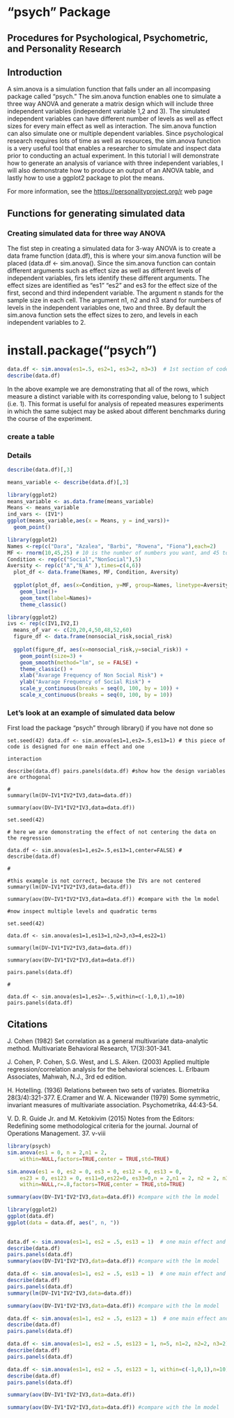
# "psych" Package

## Procedures for Psychological, Psychometric, and Personality Research

## Introduction

A sim.anova is a simulation function that falls under an all incompasing package called "psych." The sim.anova function enables one to simulate a three way ANOVA and generate a matrix design which will include three independent variables (independent variable 1,2 and 3). The simulated independent variables can have different number of levels as well as effect sizes for every main effect as well as interaction. The sim.anova function can also simulate one or multiple dependent variables. Since psychological research requires lots of time as well as resources, the sim.anova function is a very useful tool that enables a researcher to simulate and inspect data prior to conducting an actual experiment. In this tutorial I will demonstrate how to generate an analysis of variance with three independent variables, I will also demonstrate how to produce an output of an ANOVA table, and lastly how to use a ggplot2 package to plot the means. 



 For more information, see the <https://personalityproject.org/r> web page

## Functions for generating simulated data




### Creating simulated data for three way ANOVA

The fist step in creating a simulated data for 3-way ANOVA is to create a data frame function (data.df), this is where your sim.anova function will be placed (data.df <- sim.anova(). Since the sim.anova function can contain different arguments such as effect size as well as different levels of independent variables, firs lets identify these different arguments. The effect sizes are identified as "es1" "es2" and es3 for the effect size of the first, second and third  independent variable. The argument n stands for the sample size in each cell. The argument n1, n2 and n3 stand for numbers of levels in the independent variables one, two and three. By default the sim.anova function sets the effect sizes to zero, and levels in each independent variables to 2. 

# install.package("psych")
```r
data.df <- sim.anova(es1=.5, es2=1, es3=2, n3=3)  # 1st section of code
describe(data.df)

```
In the above example we are demonstrating that all of the rows, which measure a distinct variable with its corresponding value, belong to 1 subject (i.e. 1). This format is useful for analysis of repeated measures experiments in which the same subject may be asked about different benchmarks during the course of the experiment.

### create a table

###  Details 

```r
describe(data.df)[,3]
```

```r
means_variable <- describe(data.df)[,3]
```


```r
library(ggplot2)
means_variable <- as.data.frame(means_variable)
Means <- means_variable
ind_vars <- (IV1*)
ggplot(means_variable,aes(x = Means, y = ind_vars))+ 
  geom_point() 
```


```r
library(ggplot2)
Names <-rep(c("Dara", "Azalea", "Barbi", "Rowena", "Fiona"),each=2)
MF <- rnorm(10,45,25) # 10 is the number of numbers you want, and 45 to 25 is the range
Condition <- rep(c("Social","NonSocial"),5)
Aversity <- rep(c("A","N_A" ),times=c(4,6))
  plot_df <- data.frame(Names, MF, Condition, Aversity)
  
  ggplot(plot_df, aes(x=Condition, y=MF, group=Names, linetype=Aversity))+
    geom_line()+
    geom_text(label=Names)+
    theme_classic()

```


```r
library(ggplot2)
ivs <- rep(c(IV1,IV2,I)
  means_of_var <- c(20,20,4,50,48,52,60)
  figure_df <- data.frame(nonsocial_risk,social_risk)
  
  ggplot(figure_df, aes(x=nonsocial_risk,y=social_risk)) + 
    geom_point(size=3) + 
    geom_smooth(method="lm", se = FALSE) +
    theme_classic() +
    xlab("Avarage Frequency of Non Social Risk") +
    ylab("Avarage Frequency of Social Risk") +
    scale_y_continuous(breaks = seq(0, 100, by = 10)) +
    scale_x_continuous(breaks = seq(0, 100, by = 10))

```






### Let’s look at an example of simulated data below

First load the package “psych” through library() if you have not done so

```
set.seed(42) data.df <- sim.anova(es1=1,es2=.5,es13=1) # this piece of code is designed for one main effect and one 

interaction 

describe(data.df) pairs.panels(data.df) #show how the design variables are orthogonal 

# 
summary(lm(DV~IV1*IV2*IV3,data=data.df)) 

summary(aov(DV~IV1*IV2*IV3,data=data.df)) 

set.seed(42) 

# here we are demonstrating the effect of not centering the data on the regression 

data.df <- sim.anova(es1=1,es2=.5,es13=1,center=FALSE) # describe(data.df) 

# 

#this example is not correct, because the IVs are not centered summary(lm(DV~IV1*IV2*IV3,data=data.df)) 

summary(aov(DV~IV1*IV2*IV3,data=data.df)) #compare with the lm model 

#now inspect multiple levels and quadratic terms 

set.seed(42) 

data.df <- sim.anova(es1=1,es13=1,n2=3,n3=4,es22=1) 

summary(lm(DV~IV1*IV2*IV3,data=data.df)) 

summary(aov(DV~IV1*IV2*IV3,data=data.df)) 

pairs.panels(data.df) 

# 

data.df <- sim.anova(es1=1,es2=-.5,within=c(-1,0,1),n=10) pairs.panels(data.df)

```
## Citations

J. Cohen (1982) Set correlation as a general multivariate data-analytic method. Multivariate Behavioral Research, 17(3):301-341.

J. Cohen, P. Cohen, S.G. West, and L.S. Aiken. (2003) Applied multiple regression/correlation analysis for the behavioral sciences. L. Erlbaum Associates, Mahwah, N.J., 3rd ed edition.

H. Hotelling. (1936) Relations between two sets of variates. Biometrika 28(3/4):321-377. E.Cramer and W. A. Nicewander (1979) Some symmetric, invariant measures of multivariate association. Psychometrika, 44:43-54.

V. D. R. Guide Jr. and M. Ketokivim (2015) Notes from the Editors: Redefining some methodological criteria for the journal. Journal of Operations Management. 37. v-viii

```r
library(psych)
sim.anova(es1 = 0, n = 2,n1 = 2, 
    within=NULL,factors=TRUE,center = TRUE,std=TRUE)
```


```r
sim.anova(es1 = 0, es2 = 0, es3 = 0, es12 = 0, es13 = 0,
    es23 = 0, es123 = 0, es11=0,es22=0, es33=0,n = 2,n1 = 2, n2 = 2, n3 = 2, 
    within=NULL,r=.8,factors=TRUE,center = TRUE,std=TRUE)
```




```r
summary(aov(DV~IV1*IV2*IV3,data=data.df)) #compare with the lm model

```


```r
library(ggplot2)
ggplot(data.df)
ggplot(data = data.df, aes(", n, ")) 
  
```






```r
data.df <- sim.anova(es1=1, es2 = .5, es13 = 1)  # one main effect and one interaction
describe(data.df)
pairs.panels(data.df)
summary(aov(DV~IV1*IV2*IV3,data=data.df)) #compare with the lm model

```

```r
data.df <- sim.anova(es1=1, es2 = .5, es13 = 1)  # one main effect and one interaction
describe(data.df)
pairs.panels(data.df)
summary(lm(DV~IV1*IV2*IV3,data=data.df))

summary(aov(DV~IV1*IV2*IV3,data=data.df)) #compare with the lm model

```





```r
data.df <- sim.anova(es1=1, es2 = .5, es123 = 1)  # one main effect and one interaction
describe(data.df)
pairs.panels(data.df)
```

```r
data.df <- sim.anova(es1=1, es2 = .5, es123 = 1, n=5, n1=2, n2=2, n3=2)  # one main effect and one interaction
describe(data.df)
pairs.panels(data.df)
```



```r
data.df <- sim.anova(es1=1, es2 = .5, es123 = 1, within=c(-1,0,1),n=10) # one main effect and one interaction
describe(data.df)
pairs.panels(data.df)

```

```r
summary(aov(DV~IV1*IV2*IV3,data=data.df))

summary(aov(DV~IV1*IV2*IV3,data=data.df)) #compare with the lm model

```


